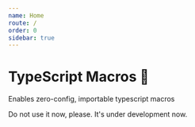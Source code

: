 ```yaml
---
name: Home
route: /
order: 0
sidebar: true
---
```


# TypeScript Macros 🎣

Enables zero-config, importable typescript macros

Do not use it now, please. It's under development now.

